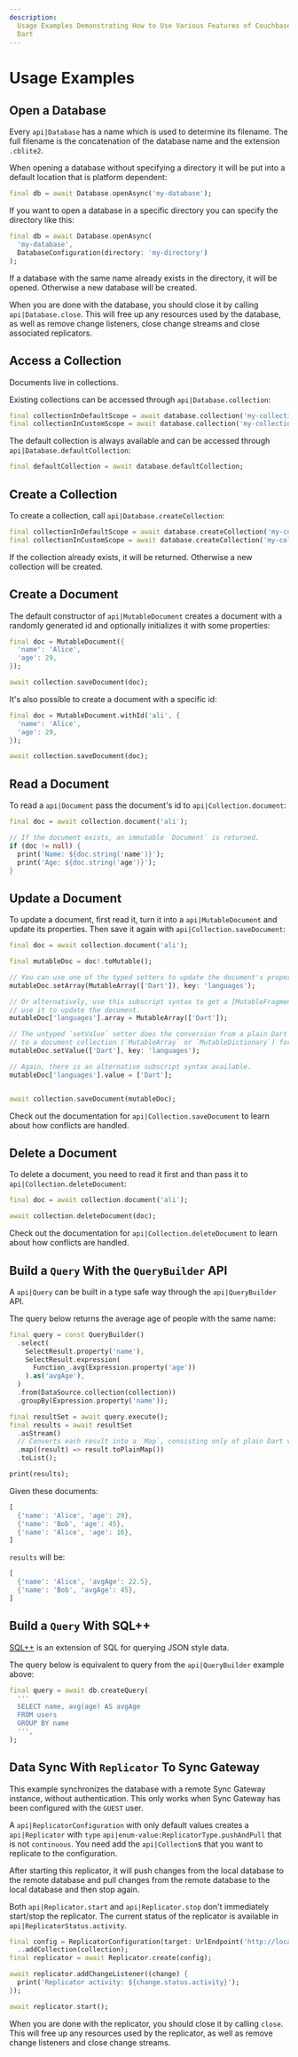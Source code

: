```yaml
---
description:
  Usage Examples Demonstrating How to Use Various Features of Couchbase Lite for
  Dart
---
```


# Usage Examples

## Open a Database

Every `api|Database` has a name which is used to determine its filename. The
full filename is the concatenation of the database name and the extension
`.cblite2`.

When opening a database without specifying a directory it will be put into a
default location that is platform dependent:

```dart
final db = await Database.openAsync('my-database');
```

If you want to open a database in a specific directory you can specify the
directory like this:

```dart
final db = await Database.openAsync(
  'my-database',
  DatabaseConfiguration(directory: 'my-directory')
);
```

If a database with the same name already exists in the directory, it will be
opened. Otherwise a new database will be created.

When you are done with the database, you should close it by calling
`api|Database.close`. This will free up any resources used by the database, as
well as remove change listeners, close change streams and close associated
replicators.

## Access a Collection

Documents live in collections.

Existing collections can be accessed through `api|Database.collection`:

```dart
final collectionInDefaultScope = await database.collection('my-collection');
final collectionInCustomScope = await database.collection('my-collection', 'my-scope');
```

The default collection is always available and can be accessed through
`api|Database.defaultCollection`:

```dart
final defaultCollection = await database.defaultCollection;
```

## Create a Collection

To create a collection, call `api|Database.createCollection`:

```dart
final collectionInDefaultScope = await database.createCollection('my-collection');
final collectionInCustomScope = await database.createCollection('my-collection', 'my-scope');
```

If the collection already exists, it will be returned. Otherwise a new
collection will be created.

## Create a Document

The default constructor of `api|MutableDocument` creates a document with a
randomly generated id and optionally initializes it with some properties:

```dart
final doc = MutableDocument({
  'name': 'Alice',
  'age': 29,
});

await collection.saveDocument(doc);
```

It's also possible to create a document with a specific id:

```dart
final doc = MutableDocument.withId('ali', {
  'name': 'Alice',
  'age': 29,
});

await collection.saveDocument(doc);
```

## Read a Document

To read a `api|Document` pass the document's id to `api|Collection.document`:

```dart
final doc = await collection.document('ali');

// If the document exists, an immutable `Document` is returned.
if (doc != null) {
  print('Name: ${doc.string('name')}');
  print('Age: ${doc.string('age')}');
}
```

## Update a Document

To update a document, first read it, turn it into a `api|MutableDocument` and
update its properties. Then save it again with `api|Collection.saveDocument`:

```dart
final doc = await collection.document('ali');

final mutableDoc = doc!.toMutable();

// You can use one of the typed setters to update the document's properties.
mutableDoc.setArray(MutableArray(['Dart']), key: 'languages');

// Or alternatively, use this subscript syntax to get a [MutableFragment] and
// use it to update the document.
mutableDoc['languages'].array = MutableArray(['Dart']);

// The untyped `setValue` setter does the conversion from a plain Dart collection
// to a document collection (`MutableArray` or `MutableDictionary`) for you.
mutableDoc.setValue(['Dart'], key: 'languages');

// Again, there is an alternative subscript syntax available.
mutableDoc['languages'].value = ['Dart'];


await collection.saveDocument(mutableDoc);
```

Check out the documentation for `api|Collection.saveDocument` to learn about how
conflicts are handled.

## Delete a Document

To delete a document, you need to read it first and than pass it to
`api|Collection.deleteDocument`:

```dart
final doc = await collection.document('ali');

await collection.deleteDocument(doc);
```

Check out the documentation for `api|Collection.deleteDocument` to learn about
how conflicts are handled.

## Build a `Query` With the `QueryBuilder` API

A `api|Query` can be built in a type safe way through the `api|QueryBuilder`
API.

The query below returns the average age of people with the same name:

```dart
final query = const QueryBuilder()
  .select(
    SelectResult.property('name'),
    SelectResult.expression(
      Function_.avg(Expression.property('age'))
    ).as('avgAge'),
  )
  .from(DataSource.collection(collection))
  .groupBy(Expression.property('name'));

final resultSet = await query.execute();
final results = await resultSet
  .asStream()
  // Converts each result into a `Map`, consisting only of plain Dart values.
  .map((result) => result.toPlainMap())
  .toList();

print(results);
```

Given these documents:

```dart
[
  {'name': 'Alice', 'age': 29},
  {'name': 'Bob', 'age': 45},
  {'name': 'Alice', 'age': 16},
]
```

`results` will be:

```dart
[
  {'name': 'Alice', 'avgAge': 22.5},
  {'name': 'Bob', 'avgAge': 45},
]
```

## Build a `Query` With SQL++

[SQL++] is an extension of SQL for querying JSON style data.

The query below is equivalent to query from the `api|QueryBuilder` example
above:

```dart
final query = await db.createQuery(
  '''
  SELECT name, avg(age) AS avgAge
  FROM users
  GROUP BY name
  ''',
);
```

## Data Sync With `Replicator` To Sync Gateway

This example synchronizes the database with a remote Sync Gateway instance,
without authentication. This only works when Sync Gateway has been configured
with the `GUEST` user.

A `api|ReplicatorConfiguration` with only default values creates a
`api|Replicator` with `type` `api|enum-value:ReplicatorType.pushAndPull` that is
not `continuous`. You need add the `api|Collection`s that you want to replicate
to the configuration.

After starting this replicator, it will push changes from the local database to
the remote database and pull changes from the remote database to the local
database and then stop again.

Both `api|Replicator.start` and `api|Replicator.stop` don't immediately
start/stop the replicator. The current status of the replicator is available in
`api|ReplicatorStatus.activity`.

```dart
final config = ReplicatorConfiguration(target: UrlEndpoint('http://localhost:4984/my-database'))
  ..addCollection(collection);
final replicator = await Replicator.create(config);

await replicator.addChangeListener((change) {
  print('Replicator activity: ${change.status.activity}');
});

await replicator.start();
```

When you are done with the replicator, you should close it by calling `close`.
This will free up any resources used by the replicator, as well as remove change
listeners and close change streams.

[sql++]: https://www.couchbase.com/products/n1ql
